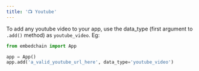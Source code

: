 ```yaml
---
title: '📺 Youtube'
---
```



To add any youtube video to your app, use the data_type (first argument to `.add()` method) as `youtube_video`. Eg:

```python
from embedchain import App

app = App()
app.add('a_valid_youtube_url_here', data_type='youtube_video')
```
